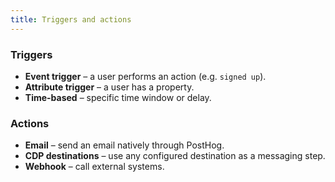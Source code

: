 ```yaml
---
title: Triggers and actions
---
```


### Triggers

- **Event trigger** – a user performs an action (e.g. `signed up`).
- **Attribute trigger** – a user has a property.
- **Time-based** – specific time window or delay.

### Actions

- **Email** – send an email natively through PostHog.
- **CDP destinations** – use any configured destination as a messaging step.
- **Webhook** – call external systems.

